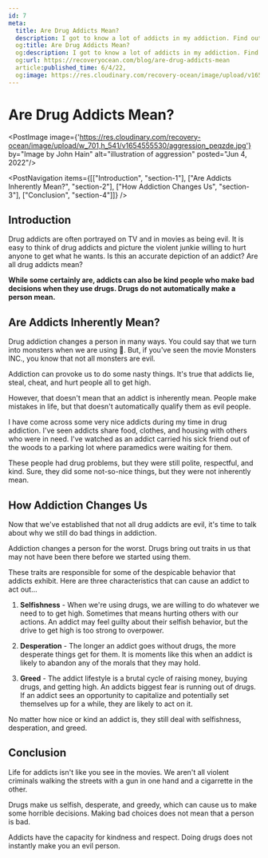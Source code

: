```yaml
---
id: 7
meta:
  title: Are Drug Addicts Mean?
  description: I got to know a lot of addicts in my addiction. Find out if all of them were mean.
  og:title: Are Drug Addicts Mean?
  og:description: I got to know a lot of addicts in my addiction. Find out if all of them were mean.
  og:url: https://recoveryocean.com/blog/are-drug-addicts-mean
  article:published_time: 6/4/22,
  og:image: https://res.cloudinary.com/recovery-ocean/image/upload/v1654555530/aggression_peqzde.jpg
---
```


# Are Drug Addicts Mean?
<PostImage image={'https://res.cloudinary.com/recovery-ocean/image/upload/w_701,h_541/v1654555530/aggression_peqzde.jpg'} by="Image by John Hain" alt="illustration of aggression" posted="Jun 4, 2022"/>

<PostNavigation items={[["Introduction", "section-1"], ["Are Addicts Inherently Mean?", "section-2"], ["How Addiction Changes Us", "section-3"], ["Conclusion", "section-4"]]} />

<span id="section-1"></span>
## Introduction
Drug addicts are often portrayed on TV and in movies as being evil. It is easy to think of drug addicts and picture the violent junkie willing to hurt anyone to get what he wants. Is this an accurate depiction of an addict? Are all drug addicts mean?

<strong>While some certainly are, addicts can also be kind people who make bad decisions when they use drugs. Drugs do not automatically make a person mean.</strong>

<span id="section-2"></span>
## Are Addicts Inherently Mean?

Drug addiction changes a person in many ways. You could say that we turn into monsters when we are using 👺. But, if you've seen the movie Monsters INC., you know that not all monsters are evil.

Addiction can provoke us to do some nasty things. It's true that addicts lie, steal, cheat, and hurt people all to get high.

However, that doesn't mean that an addict is inherently mean. People make mistakes in life, but that doesn't automatically qualify them as evil people.

I have come across some very nice addicts during my time in drug addiction. I've seen addicts share food, clothes, and housing with others who were in need. I've watched as an addict carried his sick friend out of the woods to a parking lot where paramedics were waiting for them.

These people had drug problems, but they were still polite, respectful, and kind. Sure, they did some not-so-nice things, but they were not inherently mean.

<span id="section-3"></span>
## How Addiction Changes Us

Now that we've established that not all drug addicts are evil, it's time to talk about why we still do bad things in addiction. 

Addiction changes a person for the worst. Drugs bring out traits in us that may not have been there before we started using them. 

These traits are responsible for some of the despicable behavior that addicts exhibit. Here are three characteristics that can cause an addict to act out...

1. **Selfishness** - When we're using drugs, we are willing to do whatever we need to to get high. Sometimes that means hurting others with our actions. An addict may feel guilty about their selfish behavior, but the drive to get high is too strong to overpower.

2. **Desperation** - The longer an addict goes without drugs, the more desperate things get for them. It is moments like this when an addict is likely to abandon any of the morals that they may hold.

2. **Greed** - The addict lifestyle is a brutal cycle of raising money, buying drugs, and getting high. An addicts biggest fear is running out of drugs. If an addict sees an opportunity to capitalize and potentially set themselves up for a while, they are likely to act on it.

No matter how nice or kind an addict is, they still deal with selfishness, desperation, and greed.

<span id="section-4"></span>
## Conclusion

Life for addicts isn't like you see in the movies. We aren't all violent criminals walking the streets with a gun in one hand and a cigarrette in the other. 

Drugs make us selfish, desperate, and greedy, which can cause us to make some horrible decisions. Making bad choices does not mean that a person is bad.

Addicts have the capacity for kindness and respect. Doing drugs does not instantly make you an evil person. 